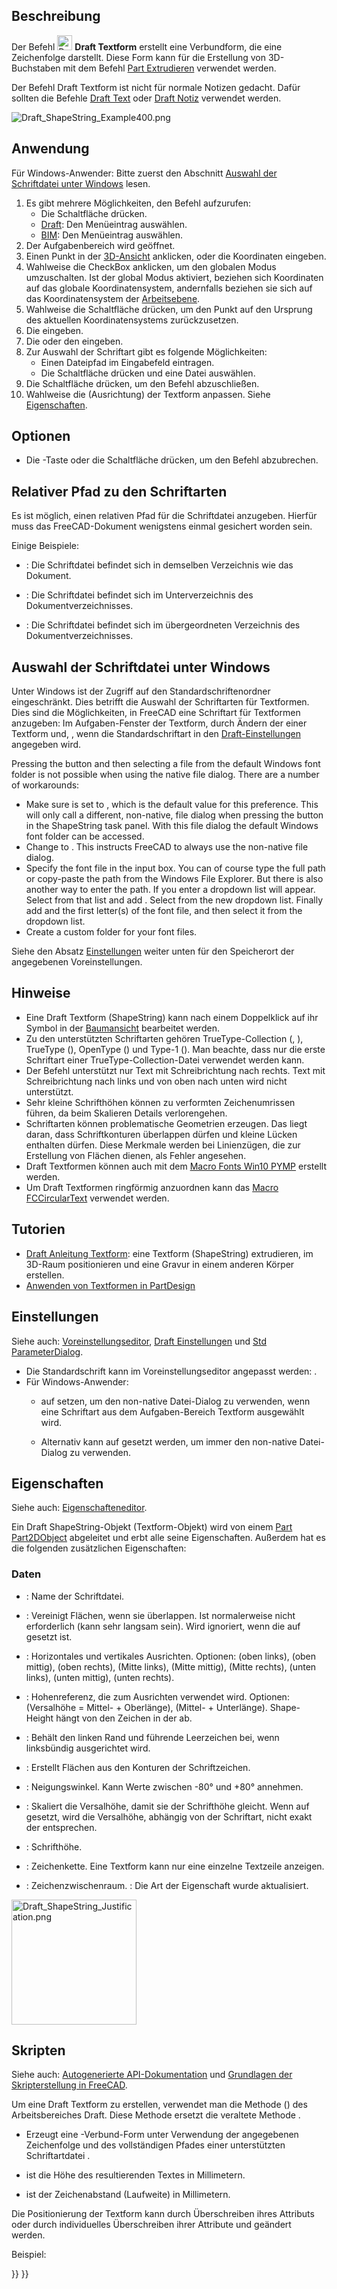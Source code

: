 <languages/>

{{Docnav/de
|[[Draft_Facebinder/de|Flächenverbinder]]
|[[Draft_Hatch/de|Schraffur]]
|[[Draft_Workbench/de|Draft]]
|IconL=Draft_Facebinder.svg 
|IconR=Draft_Hatch.svg 
|IconC=Workbench_Draft.svg
}}

{{GuiCommand/de
|Name=Draft ShapeString
|Name/de=Draft Textform
|MenuLocation=Zeichnen → Textform<br>Anmerkung → Textform
|Workbenches=[[Draft_Workbench/de|Draft]], [[BIM_Workbench/de|BIM]]
|Shortcut=
|Version=0.14
|SeeAlso=[[Draft_Text/de|Draft Text]], [[Draft_Label/de|Draft Notiz]], [[Part_Extrude/de|Part Extrudieren]]
}}

<span id="Description"></span>
==Beschreibung==

Der Befehl [[Image:Draft_ShapeString.svg|24px]] '''Draft Textform''' erstellt eine Verbundform, die eine Zeichenfolge darstellt. Diese Form kann für die Erstellung von 3D-Buchstaben mit dem Befehl [[Part_Extrude/de|Part Extrudieren]] verwendet werden.

Der Befehl Draft Textform ist nicht für normale Notizen gedacht. Dafür sollten die Befehle [[Draft_Text|Draft Text]] oder [[Draft_Label|Draft Notiz]] verwendet werden.

[[Image:Draft_ShapeString_Example400.png]]
{{Caption|Ein einzelner Punkt wird zur Positionierung einer Textform benötigt}}

<span id="Usage"></span>
==Anwendung==

Für Windows-Anwender: Bitte zuerst den Abschnitt [[#Auswahl_der_Schriftdatei_unter_Windows|Auswahl der Schriftdatei unter Windows]] lesen.

# Es gibt mehrere Möglichkeiten, den Befehl aufzurufen:
#* Die Schaltfläche {{Button|[[Image:Draft_ShapeString.svg|16px]] [[Draft_ShapeString/de|Textform]]}} drücken.
#* [[Draft_Workbench/de|Draft]]: Den Menüeintrag {{MenuCommand|Zeichnen → [[Image:Draft_ShapeString.svg|16px]] Textform}} auswählen.
#* [[BIM_Workbench/de|BIM]]: Den Menüeintrag {{MenuCommand|Anmerkung → [[Image:Draft_ShapeString.svg|16px]] Textform}} auswählen.
# Der Aufgabenbereich {{MenuCommand|Textform}} wird geöffnet.
# Einen Punkt in der [[3D_view/de|3D-Ansicht]] anklicken, oder die Koordinaten eingeben.
# Wahlweise die CheckBox {{MenuCommand|Global}} anklicken, um den globalen Modus umzuschalten. Ist der global Modus aktiviert, beziehen sich Koordinaten auf das globale Koordinatensystem, andernfalls beziehen sie sich auf das Koordinatensystem der [[Draft_SelectPlane/de|Arbeitsebene]]. {{Version/de|1.1}}
# Wahlweise die Schaltfläche {{Button|Punkt zurücksetzen}} drücken, um den Punkt auf den Ursprung des aktuellen Koordinatensystems zurückzusetzen.
# Die {{MenuCommand|Höhe}} eingeben.
# Die {{MenuCommand|Zeichenkette}} {{VersionNoteMinus/de|1.0}} oder den {{MenuCommand|Text}} {{VersionNote/de|1.1}} eingeben.
# Zur Auswahl der Schriftart gibt es folgende Möglichkeiten:
#* Einen Dateipfad im Eingabefeld {{MenuCommand|Font file}} eintragen.
#* Die Schaltfläche {{Button|...}} drücken und eine Datei auswählen.
# Die Schaltfläche {{Button|OK}} drücken, um den Befehl abzuschließen.
# Wahlweise die {{PropertyData/de|Justification}} (Ausrichtung) der Textform anpassen. Siehe [[#Eigenschaften|Eigenschaften]].

<span id="Options"></span>
==Optionen==

* Die {{KEY|Esc}}-Taste oder die Schaltfläche {{Button|Cancel}} drücken, um den Befehl abzubrechen.

<span id="Relative_font_path"></span>
==Relativer Pfad zu den Schriftarten==

{{Version/de|1.1}}

Es ist möglich, einen relativen Pfad für die Schriftdatei anzugeben. Hierfür muss das FreeCAD-Dokument wenigstens einmal gesichert worden sein.

Einige Beispiele:
* {{FileName|./EineSchrift.ttf}}: Die Schriftdatei befindet sich in demselben Verzeichnis wie das Dokument.
* {{FileName|./MeinVerzeichnis/EineSchrift.ttf}}: Die Schriftdatei befindet sich im Unterverzeichnis {{FileName|MeinVerzeichnis}} des Dokumentverzeichnisses.
* {{FileName|../EineSchrift.ttf}}: Die Schriftdatei befindet sich im übergeordneten Verzeichnis des Dokumentverzeichnisses.

<span id="Font_file_selection_on_Windows"></span>
==Auswahl der Schriftdatei unter Windows==

Unter Windows ist der Zugriff auf den Standardschriftenordner eingeschränkt. Dies betrifft die Auswahl der Schriftarten für Textformen. Dies sind die Möglichkeiten, in FreeCAD eine Schriftart für Textformen anzugeben: Im Aufgaben-Fenster der Textform, durch Ändern der {{PropertyData/de|Font File}} einer Textform und, {{VersionMinus/de|1.0}}, wenn die Standardschriftart in den [[Draft_Preferences/de#Texte und Bemaßungen|Draft-Einstellungen]] angegeben wird.

<div lang="en" dir="ltr" class="mw-content-ltr">
Pressing the {{Button|...}} button and then selecting a file from the default Windows font folder is not possible when using the native file dialog. There are a number of workarounds:
* Make sure {{MenuCommand|DontUseNativeFontDialog}} is set to {{True}}, which is the default value for this preference. This will only call a different, non-native, file dialog when pressing the {{Button|...}} button in the ShapeString task panel. With this file dialog the default Windows font folder can be accessed.
* Change {{MenuCommand|DontUseNativeDialog}} to {{True}}. This instructs FreeCAD to always use the non-native file dialog.
* Specify the font file in the input box. You can of course type the full path or copy-paste the path from the Windows File Explorer. But there is also another way to enter the path. If you enter {{Value|C:\}} a dropdown list will appear. Select {{Value|Windows}} from that list and add {{Value|\F}}. Select {{Value|Fonts}} from the new dropdown list. Finally add {{Value|\}} and the first letter(s) of the font file, and then select it from the dropdown list.
* Create a custom folder for your font files.
</div>

Siehe den Absatz [[#Einstellungen|Einstellungen]] weiter unten für den Speicherort der angegebenen Voreinstellungen.

<span id="Notes"></span>
==Hinweise==

* Eine Draft Textform (ShapeString) kann nach einem Doppelklick auf ihr Symbol in der [[Tree_view/de|Baumansicht]] bearbeitet werden.
* Zu den unterstützten Schriftarten gehören TrueType-Collection ({{FileName|.ttc}}, {{Version/de|1.1}}), TrueType ({{FileName|.ttf}}), OpenType ({{FileName|.otf}}) und Type-1 ({{FileName|.pfb}}). Man beachte, dass nur die erste Schriftart einer TrueType-Collection-Datei verwendet werden kann.
* Der Befehl unterstützt nur Text mit Schreibrichtung nach rechts. Text mit Schreibrichtung nach links und von oben nach unten wird nicht unterstützt.
* Sehr kleine Schrifthöhen können zu verformten Zeichenumrissen führen, da beim Skalieren Details verlorengehen.
* Schriftarten können problematische Geometrien erzeugen. Das liegt daran, dass Schriftkonturen überlappen dürfen und kleine Lücken enthalten dürfen. Diese Merkmale werden bei Linienzügen, die zur Erstellung von Flächen dienen, als Fehler angesehen.
* Draft Textformen können auch mit dem [[Macro_Fonts_Win10_PYMP|Macro Fonts Win10 PYMP]] erstellt werden.
* Um Draft Textformen ringförmig anzuordnen kann das [[Macro_FCCircularText|Macro FCCircularText]] verwendet werden.

<span id="Tutorials"></span>
==Tutorien==

* [[Draft_ShapeString_tutorial/de|Draft Anleitung Textform]]: eine Textform (ShapeString) extrudieren, im 3D-Raum positionieren und eine Gravur in einem anderen Körper erstellen.
* [https://forum.freecad.org/viewtopic.php?f=3&t=36623 Anwenden von Textformen in PartDesign]

<span id="Preferences"></span>
==Einstellungen==

Siehe auch: [[Preferences_Editor/de|Voreinstellungseditor]], [[Draft_Preferences/de|Draft Einstellungen]] und [[Std_DlgParameter/de|Std ParameterDialog]].

* Die Standardschrift kann im Voreinstellungseditor angepasst werden: {{MenuCommand|Bearbeiten → Einstellungen... → Draft → Texte und Bemaßungen → Standardschriftart für Textformen}}.
* Für Windows-Anwender:
** {{MenuCommand|Werkzeuge → Parameter bearbeiten... → BaseApp → Preferences → Dialog → DontUseNativeFontDialog}} auf {{True}} setzen, um den non-native Datei-Dialog zu verwenden, wenn eine Schriftart aus dem Aufgaben-Bereich Textform ausgewählt wird.
** Alternativ kann {{MenuCommand|Werkzeuge → Parameter bearbeiten... → BaseApp → Preferences → Dialog → DontUseNativeDialog}} auf {{True}} gesetzt werden, um immer den non-native Datei-Dialog zu verwenden.

<span id="Properties"></span>
==Eigenschaften==

Siehe auch: [[Property_editor/de|Eigenschafteneditor]].

Ein Draft ShapeString-Objekt (Textform-Objekt) wird von einem [[Part_Part2DObject/de|Part Part2DObject]] abgeleitet und erbt alle seine Eigenschaften. Außerdem hat es die folgenden zusätzlichen Eigenschaften:

<span id="Data"></span>
===Daten===

{{TitleProperty|Draft}}

* {{PropertyData/de|Font File|File}}: Name der Schriftdatei.
* {{PropertyData/de|Fuse|Bool}}: Vereinigt Flächen, wenn sie überlappen. Ist normalerweise nicht erforderlich (kann sehr langsam sein). Wird ignoriert, wenn die {{PropertyData/de|Make Face}} auf {{FALSE}} gesetzt ist. {{Version/de|1.0}}
* {{PropertyData/de|Justification|Enumeration}}: Horizontales und vertikales Ausrichten. Optionen: {{value|Top-Left}} (oben links), {{value|Top-Center}} (oben mittig), {{value|Top-Right}} (oben rechts), {{value|Middle-Left}} (Mitte links), {{value|Middle-Center}} (Mitte mittig), {{value|Middle-Right}} (Mitte rechts), {{value|Bottom-Left}} (unten links), {{value|Bottom-Center}} (unten mittig), {{value|Bottom-Right}} (unten rechts). {{Version/de|1.0}}
* {{PropertyData/de|Justification Reference|Enumeration}}: Hohenreferenz, die zum Ausrichten verwendet wird. Optionen: {{value|Cap Height}} (Versalhöhe = Mittel- + Oberlänge), {{value|Shape Height}} (Mittel- + Unterlänge). Shape-Height hängt von den Zeichen in der {{PropertyData/de|String}} ab. {{Version/de|1.0}}
* {{PropertyData/de|Keep Left Margin|Bool}}: Behält den linken Rand und führende Leerzeichen bei, wenn linksbündig ausgerichtet wird. {{Version/de|1.0}}
* {{PropertyData/de|Make Face|Bool}}: Erstellt Flächen aus den Konturen der Schriftzeichen.
* {{PropertyData/de|Oblique Angle|Angle}}: Neigungswinkel. Kann Werte zwischen -80° und +80° annehmen. {{Version/de|1.0}}
* {{PropertyData/de|Scale To Size|Bool}}: Skaliert die Versalhöhe, damit sie der Schrifthöhe gleicht. Wenn auf {{FALSE}} gesetzt, wird die Versalhöhe, abhängig von der Schriftart, nicht exakt der {{PropertyData/de|Size}} entsprechen. {{Version/de|1.0}}
* {{PropertyData/de|Size|Length}}: Schrifthöhe.
* {{PropertyData/de|String|String}}: Zeichenkette. Eine Textform kann nur eine einzelne Textzeile anzeigen.
* {{PropertyData/de|Tracking|Distance}}: Zeichenzwischenraum. {{Version/de|1.0}}: Die Art der Eigenschaft wurde aktualisiert.

[[Image:Draft_ShapeString_Justification.png|200px]]
{{Caption|Die Höhe des roten Rechtecks (Vollinie) gleicht der Versalhöhe.<br>
Höhe des grünen Rechtecks (Strichlinie) gleicht der Mittel- + Unterlänge (shape height).<br>
Die Eckpunkte, die Mittelpunkte der Kanten und die Mittelpunkte der Rechtecke<br>
entsprechen den 9 Ausrichtungsoptionen von oben links bis unten rechts.}}

<span id="Scripting"></span>
==Skripten==

Siehe auch: [https://freecad.github.io/SourceDoc/ Autogenerierte API-Dokumentation] und [[FreeCAD_Scripting_Basics/de|Grundlagen der Skripterstellung in FreeCAD]].

Um eine Draft Textform zu erstellen, verwendet man die Methode {{incode|make_shapestring}} ({{Version/de|0.19}}) des Arbeitsbereiches Draft. Diese Methode ersetzt die veraltete Methode {{incode|makeShapeString}}.

{{Code|code=
shapestring = make_shapestring(String, FontFile, Size=100, Tracking=0)
}}

* Erzeugt eine {{incode|shapestring}}-Verbund-Form unter Verwendung der angegebenen Zeichenfolge {{incode|String}} und des vollständigen Pfades einer unterstützten Schriftartdatei {{incode|FontFile}}.
* {{incode|Size}} ist die Höhe des resultierenden Textes in Millimetern.
* {{incode|Tracking}} ist der Zeichenabstand (Laufweite) in Millimetern.

Die Positionierung der Textform kann durch Überschreiben ihres Attributs {{incode|Placement}} oder durch individuelles Überschreiben ihrer Attribute {{incode|Placement.Base}} und {{incode|Placement.Rotation}} geändert werden.

Beispiel:

{{Code|code=
import FreeCAD as App
import Draft

doc = App.newDocument()

font1 = "/usr/share/fonts/truetype/msttcorefonts/Arial.ttf"
font2 = "/usr/share/fonts/truetype/dejavu/DejaVuSerif.ttf"
font3 = "/usr/share/fonts/truetype/freefont/FreeSerifItalic.ttf"

S1 = Draft.make_shapestring("This is a sample text", font1, 200)

S2 = Draft.make_shapestring("Inclined text", font2, 200, 10)

zaxis = App.Vector(0, 0, 1)
p2 = App.Vector(-1000, 500, 0)
place2 = App.Placement(p2, App.Rotation(zaxis, 45))
S2.Placement = place2

S3 = Draft.make_shapestring("Upside-down text", font3, 200, 10)
S3.Placement.Base = App.Vector(0, -1000, 0)
S3.Placement.Rotation = App.Rotation(zaxis, 180)

doc.recompute()
}}


{{Docnav/de
|[[Draft_Facebinder/de|Flächenverbinder]]
|[[Draft_Hatch/de|Schraffur]]
|[[Draft_Workbench/de|Draft]]
|IconL=Draft_Facebinder.svg 
|IconR=Draft_Hatch.svg 
|IconC=Workbench_Draft.svg
}}

{{Draft Tools navi{{#translation:}}}}
{{Userdocnavi{{#translation:}}}}